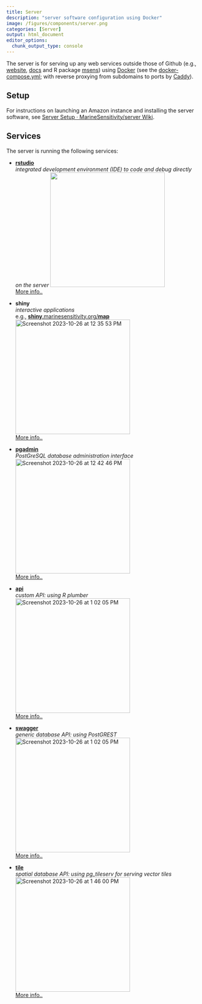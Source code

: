 ```yaml
---
title: Server
description: "server software configuration using Docker"
image: /figures/components/server.png
categories: [Server]
output: html_document
editor_options: 
  chunk_output_type: console
---
```


The server is for serving up any web services outside those of Github (e.g., [website](https://marinesensitivity.org/), [docs](https://marinesensitivity.org/docs) and R package [msens](https://marinesensitivity.org/msens)) using [Docker](https://www.docker.com/) (see the [docker-compose.yml](https://github.com/MarineSensitivity/server/blob/main/docker-compose.yml); with reverse proxying from subdomains to ports by [Caddy](https://caddyserver.com)).

## Setup

For instructions on launching an Amazon instance and installing the server software, see  [Server Setup · MarineSensitivity/server Wiki](https://github.com/MarineSensitivity/server/wiki/Server-Setup).

## Services

The server is running the following services:

<!-- 
TODO: + container/services with document listing and categories:

- rstudio
  tags: admin
- pgadmin
  tags: admin
- shiny
  tags: app
- api
  tags: API
- swagger
  tags: API
- tile
  tags: API

Explanation of categories:

- admin: internal for administration and development
- app: external for general users to interact with
- API: external for other applications and data scientists to interact with
- docs: external reference for general and technical users
-->

- [**rstudio**](https://rstudio.marinesensitivity.org)\
  _integrated development environment (IDE) to code and debug directly on the server_
  <img width="300" src="https://github.com/MarineSensitivity/server/assets/2837257/cfd04553-15a7-4cd9-9206-32bec377750a">\
  [More info..](https://posit.co/products/open-source/rstudio-server/)

- **shiny**\
  _interactive applications_\
  e.g., [**shiny**.marinesensitivity.org/**map**](https://shiny.marinesensitivity.org/map)\
  <img width="300" alt="Screenshot 2023-10-26 at 12 35 53 PM" src="https://github.com/MarineSensitivity/server/assets/2837257/36052617-275d-4d32-a1b5-f2db3a17c13a">\
  [More info..](https://shiny.posit.co/)
  
- [**pgadmin**](https://pgadmin.marinesensitivity.org)\
  _PostGreSQL database administration interface_\
  <img width="300" alt="Screenshot 2023-10-26 at 12 42 46 PM" src="https://github.com/MarineSensitivity/server/assets/2837257/4439a844-65c9-4ea2-9685-8ba6d4b2cd29">\
  [More info..](https://www.pgadmin.org/)

- [**api**](https://api.marinesensitivity.org)\
  _custom API: using R plumber_\
  <img width="300" alt="Screenshot 2023-10-26 at 1 02 05 PM" src="https://github.com/MarineSensitivity/server/assets/2837257/3ff49d8c-8569-4111-9e63-2998960ea192">\
  [More info..](https://www.rplumber.io/)
  
- [**swagger**](https://swagger.marinesensitivity.org)\
  _generic database API: using PostGREST_\
  <img width="300" alt="Screenshot 2023-10-26 at 1 02 05 PM" src="https://github.com/MarineSensitivity/server/assets/2837257/787cc7b6-b1cd-4c1a-b896-4f17777b1d7d">\
  [More info..](https://postgrest.org/en/stable/)

- [**tile**](https://tile.marinesensitivity.org)\
  _spatial database API: using pg_tileserv for serving vector tiles_\
  <img width="300" alt="Screenshot 2023-10-26 at 1 46 00 PM" src="https://github.com/MarineSensitivity/server/assets/2837257/73398fe2-4b09-4ec9-8b14-2ef25165ecf4">\
  [More info..](https://postgrest.org/en/stable/)
